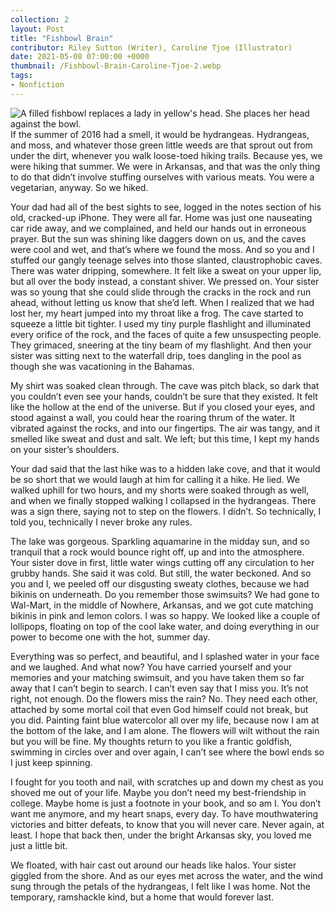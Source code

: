 ---
collection: 2
layout: Post
title: "Fishbowl Brain"
contributor: Riley Sutton (Writer), Caroline Tjoe (Illustrator)
date: 2021-05-08 07:00:00 +0000
thumbnail: /Fishbowl-Brain-Caroline-Tjoe-2.webp
tags: 
- Nonfiction
---
<div class="center">
    <img src="/images/2/Fishbowl-Brain-Caroline-Tjoe-2.jpg" 
        alt="A filled fishbowl replaces a lady in yellow's head. She places her head against the bowl."
        class="w650" />
</div>
If the summer of 2016 had a smell, it would be hydrangeas. Hydrangeas, and moss, and whatever those green little weeds are that sprout out from under the dirt, whenever you walk loose-toed hiking trails. Because yes, we were hiking that summer. We were in Arkansas, and that was the only thing to do that didn’t involve stuffing ourselves with various meats. You were a vegetarian, anyway. So we hiked. 

Your dad had all of the best sights to see, logged in the notes section of his old, cracked-up iPhone. They were all far. Home was just one nauseating car ride away, and we complained, and held our hands out in erroneous prayer. But the sun was shining like daggers down on us, and the caves were cool and wet, and that’s where we found the moss. And so you and I stuffed our gangly teenage selves into those slanted, claustrophobic caves. There was water dripping, somewhere. It felt like a sweat on your upper lip, but all over the body instead, a constant shiver. We pressed on. Your sister was so young that she could slide through the cracks in the rock and run ahead, without letting us know that she’d left. When I realized that we had lost her, my heart jumped into my throat like a frog. The cave started to squeeze a little bit tighter. I used my tiny purple flashlight and illuminated every orifice of the rock, and the faces of quite a few unsuspecting people. They grimaced, sneering at the tiny beam of my flashlight. And then your sister was sitting next to the waterfall drip, toes dangling in the pool as though she was vacationing in the Bahamas. 

My shirt was soaked clean through. The cave was pitch black, so dark that you couldn’t even see your hands, couldn’t be sure that they existed. It felt like the hollow at the end of the universe. But if you closed your eyes, and stood against a wall, you could hear the roaring thrum of the water. It vibrated against the rocks, and into our fingertips.  The air was tangy, and it smelled like sweat and dust and salt. We left; but this time, I kept my hands on your sister’s shoulders. 

Your dad said that the last hike was to a hidden lake cove, and that it would be so short that we would laugh at him for calling it a hike. He lied. We walked uphill for two hours, and my shorts were soaked through as well, and when we finally stopped walking I collapsed in the hydrangeas. There was a sign there, saying not to step on the flowers. I didn’t. So technically, I told you, technically I never broke any rules. 

The lake was gorgeous. Sparkling aquamarine in the midday sun, and so tranquil that a rock would bounce right off, up and into the atmosphere. Your sister dove in first, little water wings cutting off any circulation to her grubby hands. She said it was cold. But still, the water beckoned. And so you and I, we peeled off our disgusting sweaty clothes, because we had bikinis on underneath. Do you remember those swimsuits? We had gone to Wal-Mart, in the middle of Nowhere, Arkansas, and we got cute matching bikinis in pink and lemon colors. I was so happy. We looked like a couple of lollipops, floating on top of the cool lake water, and doing everything in our power to become one with the hot, summer day. 

Everything was so perfect, and beautiful, and I splashed water in your face and we laughed. And what now? You have carried yourself and your memories and your matching swimsuit, and you have taken them so far away that I can’t begin to search. I can’t even say that I miss you. It’s not right, not enough. Do the flowers miss the rain? No. They need each other, attached by some mortal coil that even God himself could not break, but you did. Painting faint blue watercolor all over my life, because now I am at the bottom of the lake, and I am alone. The flowers will wilt without the rain but you will be fine. My thoughts return to you like a frantic goldfish, swimming in circles over and over again, I can’t see where the bowl ends so I just keep spinning. 

I fought for you tooth and nail, with scratches up and down my chest as you shoved me out of your life. Maybe you don’t need my best-friendship in college. Maybe home is just a footnote in your book, and so am I. You don’t want me anymore, and my heart snaps, every day. To have mouthwatering victories and bitter defeats, to know that you will never care. Never again, at least. I hope that back then, under the bright Arkansas sky, you loved me just a little bit. 

We floated, with hair cast out around our heads like halos. Your sister giggled from the shore. And as our eyes met across the water, and the wind sung through the petals of the hydrangeas, I felt like I was home. Not the temporary, ramshackle kind, but a home that would forever last. 
